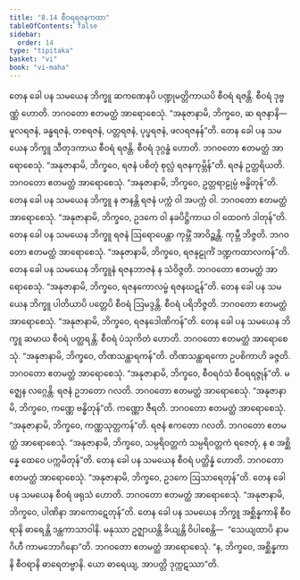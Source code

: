 ```yaml
---
title: "8.14 စီဝရရဇနကထာ"
tableOfContents: false
sidebar:
  order: 14
type: "tipitaka"
basket: "vi"
book: "vi-maha"
---
```



<DynamicBreadcrumb />

<Division number="344" book="vi-maha" e="ch" v="3" p="398">

<Paragraph number="1629" book="vi-maha">
တေန ခေါ ပန သမယေန ဘိက္ခူ ဆကဏေနပိ ပဏ္ဍုမတ္တိကာယပိ စီဝရံ ရဇန္တိ. စီဝရံ ဒုဗ္ဗဏ္ဏံ ဟောတိ. ဘဂဝတော ဧတမတ္ထံ အာရောစေသုံ. “အနုဇာနာမိ, ဘိက္ခဝေ, ဆ ရဇနာနိ—  မူလရဇနံ, ခန္ဓရဇနံ, တစရဇနံ, ပတ္တရဇနံ, ပုပ္ဖရဇနံ, ဖလရဇနန်”တိ.
</Paragraph>

<Paragraph number="1630" book="vi-maha">
တေန ခေါ ပန သမယေန ဘိက္ခူ သီတုဒကာယ စီဝရံ ရဇန္တိ. စီဝရံ ဒုဂ္ဂန္ဓံ ဟောတိ. ဘဂဝတော ဧတမတ္ထံ အာရောစေသုံ. “အနုဇာနာမိ, ဘိက္ခဝေ, ရဇနံ ပစိတုံ စုလ္လံ ရဇနကုမ္ဘိန်”တိ. ရဇနံ ဥတ္တရိယတိ. ဘဂဝတော ဧတမတ္ထံ အာရောစေသုံ. “အနုဇာနာမိ, ဘိက္ခဝေ, ဥတ္တရာဠုမ္ပံ ဗန္ဓိတုန်”တိ.
</Paragraph>

<Paragraph number="1631" book="vi-maha">
တေန ခေါ ပန သမယေန ဘိက္ခူ န ဇာနန္တိ ရဇနံ ပက္ကံ ဝါ အပက္ကံ ဝါ. ဘဂဝတော ဧတမတ္ထံ အာရောစေသုံ. “အနုဇာနာမိ, ဘိက္ခဝေ, ဥဒကေ ဝါ နခပိဋ္ဌိကာယ ဝါ ထေဝကံ ဒါတုန်”တိ.
</Paragraph>

<Paragraph number="1632" book="vi-maha">
တေန ခေါ ပန သမယေန ဘိက္ခူ ရဇနံ ဩရောပေန္တာ ကုမ္ဘိံ အာဝိဉ္ဆန္တိ. ကုမ္ဘီ ဘိဇ္ဇတိ. ဘဂဝတော ဧတမတ္ထံ အာရောစေသုံ. “အနုဇာနာမိ, ဘိက္ခဝေ, ရဇနုဠုင်္ကံ ဒဏ္ဍကထာလကန်”တိ.
</Paragraph>

<Paragraph number="1633" book="vi-maha">
တေန ခေါ ပန သမယေန ဘိက္ခူနံ ရဇနဘာဇနံ န သံဝိဇ္ဇတိ. ဘဂဝတော ဧတမတ္ထံ အာရောစေသုံ. “အနုဇာနာမိ, ဘိက္ခဝေ, ရဇနကောလမ္ဗံ ရဇနဃဋန်”တိ.
</Paragraph>

<Paragraph number="1634" book="vi-maha">
တေန ခေါ ပန သမယေန ဘိက္ခူ ပါတိယာပိ ပတ္တေပိ စီဝရံ ဩမဒ္ဒန္တိ. စီဝရံ ပရိဘိဇ္ဇတိ. ဘဂဝတော ဧတမတ္ထံ အာရောစေသုံ. “အနုဇာနာမိ, ဘိက္ခဝေ, ရဇနဒေါဏိကန်”တိ.
</Paragraph>

<Paragraph number="1635" book="vi-maha">
တေန ခေါ ပန သမယေန ဘိက္ခူ ဆမာယ စီဝရံ ပတ္ထရန္တိ. စီဝရံ ပံသုကိတံ ဟောတိ. ဘဂဝတော ဧတမတ္ထံ အာရောစေသုံ. “အနုဇာနာမိ, ဘိက္ခဝေ, တိဏသန္ထာရကန်”တိ.
</Paragraph>

<Paragraph number="1636" book="vi-maha">
တိဏသန္ထာရကော ဥပစိကာဟိ ခဇ္ဇတိ. ဘဂဝတော ဧတမတ္ထံ အာရောစေသုံ. “အနုဇာနာမိ, ဘိက္ခဝေ, စီဝရဝံသံ စီဝရရဇ္ဇုန်”တိ.
</Paragraph>

<Paragraph number="1637" book="vi-maha">
မဇ္ဈေန လဂ္ဂေန္တိ. ရဇနံ ဥဘတော ဂလတိ. ဘဂဝတော ဧတမတ္ထံ အာရောစေသုံ. “အနုဇာနာမိ, ဘိက္ခဝေ, ကဏ္ဏေ ဗန္ဓိတုန်”တိ.
</Paragraph>

<Paragraph number="1638" book="vi-maha">
ကဏ္ဏော ဇီရတိ. ဘဂဝတော ဧတမတ္ထံ အာရောစေသုံ. “အနုဇာနာမိ, ဘိက္ခဝေ, ကဏ္ဏသုတ္တကန်”တိ.
</Paragraph>

<Paragraph number="1639" book="vi-maha">
ရဇနံ ဧကတော ဂလတိ. ဘဂဝတော ဧတမတ္ထံ အာရောစေသုံ. “အနုဇာနာမိ, ဘိက္ခဝေ, သမ္ပရိဝတ္တကံ သမ္ပရိဝတ္တကံ ရဇေတုံ, န စ အစ္ဆိန္နေ ထေဝေ ပက္ကမိတုန်”တိ.
</Paragraph>

<Paragraph number="1640" book="vi-maha">
တေန ခေါ ပန သမယေန စီဝရံ ပတ္ထိန္နံ ဟောတိ. ဘဂဝတော ဧတမတ္ထံ အာရောစေသုံ. “အနုဇာနာမိ, ဘိက္ခဝေ, ဥဒကေ ဩသာရေတုန်”တိ.
</Paragraph>

<Paragraph number="1641" book="vi-maha">
တေန ခေါ ပန သမယေန စီဝရံ ဖရုသံ ဟောတိ. ဘဂဝတော ဧတမတ္ထံ အာရောစေသုံ. “အနုဇာနာမိ, ဘိက္ခဝေ, ပါဏိနာ အာကောဋေတုန်”တိ.
</Paragraph>

<Paragraph number="1642" book="vi-maha">
တေန ခေါ ပန သမယေန ဘိက္ခူ အစ္ဆိန္နကာနိ စီဝရာနိ ဓာရေန္တိ ဒန္တကာသာဝါနိ. မနုဿာ ဥဇ္ဈာယန္တိ ခိယျန္တိ ဝိပါစေန္တိ—  “သေယျထာပိ နာမ ဂိဟီ ကာမဘောဂိနော”တိ. ဘဂဝတော ဧတမတ္ထံ အာရောစေသုံ. “န, ဘိက္ခဝေ, အစ္ဆိန္နကာနိ စီဝရာနိ ဓာရေတဗ္ဗာနိ. ယော ဓာရေယျ, အာပတ္တိ ဒုက္ကဋဿာ”တိ.
</Paragraph>
</Division>